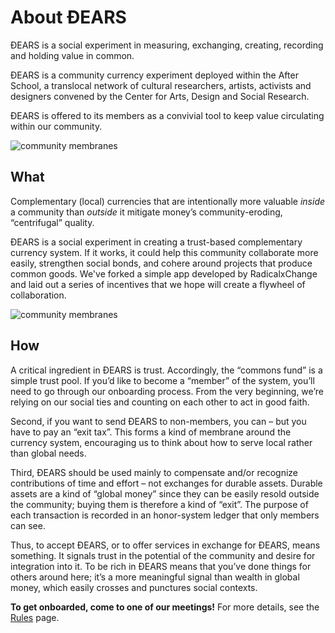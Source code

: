 # About ÐEARS

ÐEARS is a social experiment in measuring, exchanging, creating, recording and holding value in common. 

ÐEARS is a community currency experiment deployed within the After School, a translocal network of cultural researchers, artists, activists and designers convened by the Center for Arts, Design and Social Research. 

ÐEARS is offered to its members as a convivial tool to keep value circulating within our community.

![community membranes](/circles.png)

## What

Complementary (local) currencies that are intentionally more valuable *inside* a community than *outside* it mitigate money’s community-eroding, “centrifugal” quality. 

ÐEARS is a social experiment in creating a trust-based complementary currency system. If it works, it could help this community collaborate more easily, strengthen social bonds, and cohere around projects that produce common goods. We've forked a simple app developed by RadicalxChange and laid out a series of incentives that we hope will create a flywheel of collaboration.

![community membranes](/circles.png)

## How

A critical ingredient in ÐEARS is trust. Accordingly, the “commons fund” is a simple trust pool. If you’d like to become a “member” of the system, you’ll need to go through our onboarding process. From the very beginning, we’re relying on our social ties and counting on each other to act in good faith.

Second, if you want to send ÐEARS to non-members, you can – but you have to pay an “exit tax”. This forms a kind of membrane around the currency system, encouraging us to think about how to serve local rather than global needs.

Third, ÐEARS should be used mainly to compensate and/or recognize contributions of time and effort – not exchanges for durable assets. Durable assets are a kind of “global money” since they can be easily resold outside the community; buying them is therefore a kind of “exit”. The purpose of each transaction is recorded in an honor-system ledger that only members can see.

Thus, to accept ÐEARS, or to offer services in exchange for ÐEARS, means something. It signals trust in the potential of the community and desire for integration into it. To be rich in ÐEARS means that you’ve done things for others around here; it’s a more meaningful signal than wealth in global money, which easily crosses and punctures social contexts.

**To get onboarded, come to one of our meetings!** For more details, see the [Rules](/rules) page.
